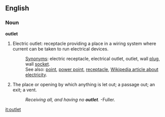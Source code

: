 ==English==

===Noun=== 
'''outlet'''
# Electric outlet: receptacle providing a place in a wiring system where current can be taken to run electrical devices.
#:[[Synonym]]s:  electric receptacle, electrical outlet, outlet, wall [[plug]], wall [[socket]]. 
#:See also:   [[point]], [[power point]], [[receptacle]],  [[w:electricity|Wikipedia article about electricity]].
# The place or opening by which anything is let out; a passage out; an exit; a vent.
#:''Receiving all, and having no '''outlet'''.''  -Fuller.

[[it:outlet]]